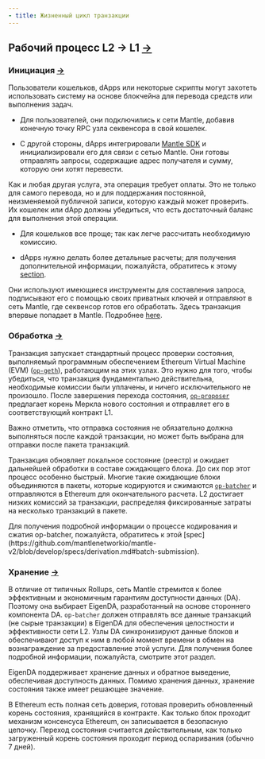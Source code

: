 ```yaml
---
- title: Жизненный цикл транзакции
---
```


## Рабочий процесс L2 -> L1 [→](https://docs-v2.mantle.xyz/devs/concepts/tx-lifecycle#l2---l1-workflow)

### Инициация [→](https://docs-v2.mantle.xyz/devs/concepts/tx-lifecycle#1-the-initiation)

Пользователи кошельков, dApps или некоторые скрипты могут захотеть использовать систему на основе блокчейна для перевода средств или выполнения задач.

* Для пользователей, они подключились к сети Mantle, добавив конечную точку RPC узла секвенсора в свой кошелек.

* С другой стороны, dApps интегрировали [Mantle SDK](https://sdk.mantle.xyz/index.html) и инициализировали его для связи с сетью Mantle. Они готовы отправлять запросы, содержащие адрес получателя и сумму, которую они хотят перевести.

Как и любая другая услуга, эта операция требует оплаты. Это не только для самого перевода, но и для поддержания постоянной, неизменяемой публичной записи, которую каждый может проверить. Их кошелек или dApp должны убедиться, что есть достаточный баланс для выполнения этой операции.

* Для кошельков все проще; так как легче рассчитать необходимую комиссию.

* dApps нужно делать более детальные расчеты; для получения дополнительной информации, пожалуйста, обратитесь к этому [section](/network/system-information/fee-mechanism).

Они используют имеющиеся инструменты для составления запроса, подписывают его с помощью своих приватных ключей и отправляют в сеть Mantle, где секвенсор готов его обработать. Здесь транзакция впервые попадает в Mantle. Подробнее [here](/network/system-information/off-chain-system/node-introduction#sequencer).

### Обработка [→](https://docs-v2.mantle.xyz/devs/concepts/tx-lifecycle#2-the-handling)

Транзакция запускает стандартный процесс проверки состояния, выполняемый программным обеспечением Ethereum Virtual Machine (EVM) ([`op-geth`](/network/system-information/off-chain-system/node-introduction#op-geth)), работающим на этих узлах. Это нужно для того, чтобы убедиться, что транзакция фундаментально действительна, необходимые комиссии были уплачены, и ничего исключительного не произошло. После завершения перехода состояния, [`op-proposer`](/network/system-information/off-chain-system/node-introduction#op-proposer) предлагает корень Меркла нового состояния и отправляет его в соответствующий контракт L1.

<Info>
  Важно отметить, что отправка состояния не обязательно должна выполняться после каждой транзакции, но может быть выбрана для отправки после пакета транзакций.
</Info>

Транзакция обновляет локальное состояние (реестр) и ожидает дальнейшей обработки в составе ожидающего блока. До сих пор этот процесс особенно быстрый. Многие такие ожидающие блоки объединяются в пакеты, которые кодируются и сжимаются [`op-batcher`](/network/system-information/off-chain-system/node-introduction#op-batcher) и отправляются в Ethereum для окончательного расчета. L2 достигает низких комиссий за транзакции, распределяя фиксированные затраты на несколько транзакций в пакете.

<Info>
  Для получения подробной информации о процессе кодирования и сжатия op-batcher, пожалуйста, обратитесь к этой [spec](https://github.com/mantlenetworkio/mantle-v2/blob/develop/specs/derivation.md#batch-submission).
</Info>

### Хранение [→](https://docs-v2.mantle.xyz/devs/concepts/tx-lifecycle#3-the-storage)

В отличие от типичных Rollups, сеть Mantle стремится к более эффективным и экономичным гарантиям доступности данных (DA). Поэтому она выбирает EigenDA, разработанный на основе стороннего компонента DA. `op-batcher` должен отправлять все данные транзакций (не сырые транзакции) в EigenDA для обеспечения целостности и эффективности сети L2. Узлы DA синхронизируют данные блоков и обеспечивают доступ к ним в любой момент времени в обмен на вознаграждение за предоставление этой услуги. Для получения более подробной информации, пожалуйста, смотрите этот раздел.

EigenDA поддерживает хранение данных и обратное выведение, обеспечивая доступность данных. Помимо хранения данных, хранение состояния также имеет решающее значение.

В Ethereum есть полная сеть доверия, готовая проверить обновленный корень состояния, хранящийся в контракте. Как только блок проходит механизм консенсуса Ethereum, он записывается в безопасную цепочку. Переход состояния считается действительным, как только загруженный корень состояния проходит период оспаривания (обычно 7 дней).
